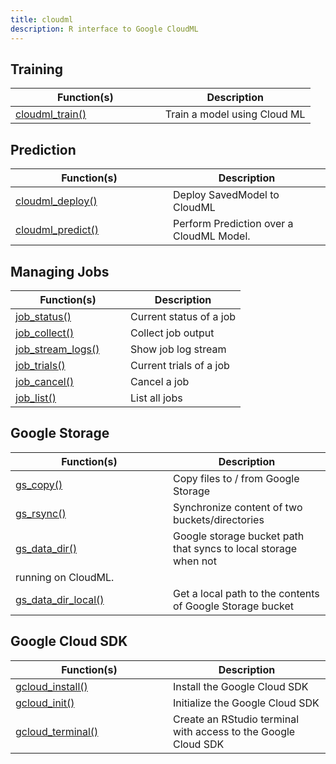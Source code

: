 ```yaml
---
title: cloudml
description: R interface to Google CloudML
---
```

 
## Training
 
Function(s) | Description
|---|---|
|[cloudml_train()](/reference/cloudml/cloudml_train.html)|Train a model using Cloud ML|
 
## Prediction
 
Function(s) | Description
|---|---|
|[cloudml_deploy()](/reference/cloudml/cloudml_deploy.html)|Deploy SavedModel to CloudML|
|[cloudml_predict()](/reference/cloudml/cloudml_predict.html)|Perform Prediction over a CloudML Model.|
 
## Managing Jobs
 
Function(s) | Description
|---|---|
|[job_status()](/reference/cloudml/job_status.html)|Current status of a job|
|[job_collect()](/reference/cloudml/job_collect.html)|Collect job output|
|[job_stream_logs()](/reference/cloudml/job_stream_logs.html)|Show job log stream|
|[job_trials()](/reference/cloudml/job_trials.html)|Current trials of a job|
|[job_cancel()](/reference/cloudml/job_cancel.html)|Cancel a job|
|[job_list()](/reference/cloudml/job_list.html)|List all jobs|
 
## Google Storage
 
Function(s) | Description
|---|---|
|[gs_copy()](/reference/cloudml/gs_copy.html)|Copy files to / from Google Storage|
|[gs_rsync()](/reference/cloudml/gs_rsync.html)|Synchronize content of two buckets/directories|
|[gs_data_dir()](/reference/cloudml/gs_data_dir.html)|Google storage bucket path that syncs to local storage when not
running on CloudML.|
|[gs_data_dir_local()](/reference/cloudml/gs_data_dir_local.html)|Get a local path to the contents of Google Storage bucket|
 
## Google Cloud SDK
 
Function(s) | Description
|---|---|
|[gcloud_install()](/reference/cloudml/gcloud_install.html)|Install the Google Cloud SDK|
|[gcloud_init()](/reference/cloudml/gcloud_init.html)|Initialize the Google Cloud SDK|
|[gcloud_terminal()](/reference/cloudml/gcloud_terminal.html)|Create an RStudio terminal with access to the Google Cloud SDK|
